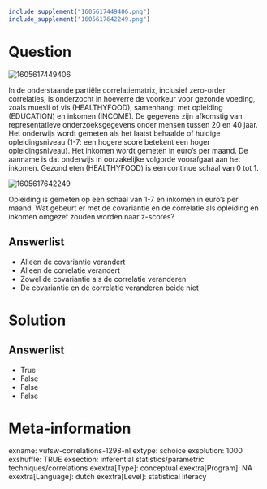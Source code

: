 ```r
include_supplement("1605617449406.png")
include_supplement("1605617642249.png")
```

Question
========
<img src="1605617449406.png" class="fr-fic fr-dii tvcss_2"
alt="1605617449406" />  
  
In de onderstaande partiële correlatiematrix, inclusief zero-order
correlaties, is onderzocht in hoeverre de voorkeur voor gezonde voeding,
zoals muesli of vis (HEALTHYFOOD), samenhangt met opleiding (EDUCATION)
en inkomen (INCOME). De gegevens zijn afkomstig van representatieve
onderzoeksgegevens onder mensen tussen 20 en 40 jaar. Het onderwijs
wordt gemeten als het laatst behaalde of huidige opleidingsniveau (1-7:
een hogere score betekent een hoger opleidingsniveau). Het inkomen wordt
gemeten in euro's per maand. De aanname is dat onderwijs in oorzakelijke
volgorde voorafgaat aan het inkomen. Gezond eten (HEALTHYFOOD) is een
continue schaal van 0 tot 1.  
  
  
<img src="1605617642249.png" class="fr-fic fr-dii"
alt="1605617642249" />  
  
  
Opleiding is gemeten op een schaal van 1-7 en inkomen in euro's per
maand. Wat gebeurt er met de covariantie en de correlatie als opleiding
en inkomen omgezet zouden worden naar z-scores?

Answerlist
----------
* Alleen de covariantie verandert
* Alleen de correlatie verandert
* Zowel de covariantie als de correlatie veranderen
* De covariantie en de correlatie veranderen beide niet

Solution
========










Answerlist
----------
* True
* False
* False
* False

Meta-information
================
exname: vufsw-correlations-1298-nl
extype: schoice
exsolution: 1000
exshuffle: TRUE
exsection: inferential statistics/parametric techniques/correlations
exextra[Type]: conceptual
exextra[Program]: NA
exextra[Language]: dutch
exextra[Level]: statistical literacy

